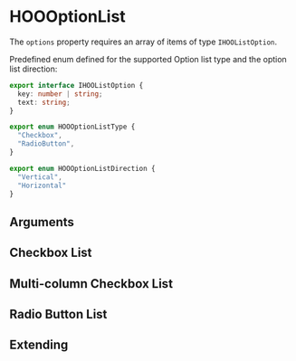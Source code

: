 
<Meta of={HooOptionListStories} />

# HOOOptionList

The `options` property requires an array of items of type `IHOOListOption`.

Predefined enum defined for the supported Option list type and the option list direction:

```ts
export interface IHOOListOption {
  key: number | string;
  text: string;
}

export enum HOOOptionListType {
  "Checkbox",
  "RadioButton",
}

export enum HOOOptionListDirection {
  "Vertical",
  "Horizontal"
}
```

## Arguments

<ArgTypes of={HOOOptionList} />

## Checkbox List

<Canvas of={HooOptionListStories.CheckboxList} />

## Multi-column Checkbox List

<Canvas of={HooOptionListStories.MultiColumnCheckboxList} />

## Radio Button List

<Canvas of={HooOptionListStories.RadioButtonList} />

## Extending

<Canvas of={HooOptionListStories.Extending} />
